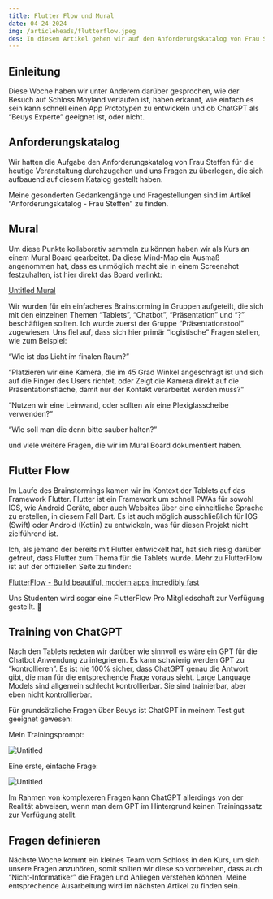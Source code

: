 ```yaml
---
title: Flutter Flow und Mural
date: 04-24-2024
img: /articleheads/flutterflow.jpeg
des: In diesem Artikel gehen wir auf den Anforderungskatalog von Frau Steffen ein, arbeiten mit FlutterFlow und trainierten GPT auf Beuys.
---
```


## Einleitung

Diese Woche haben wir unter Anderem darüber gesprochen, wie der Besuch auf Schloss Moyland verlaufen ist, haben erkannt, wie einfach es sein kann schnell einen App Prototypen zu entwickeln und ob ChatGPT als “Beuys Experte” geeignet ist, oder nicht.

## Anforderungskatalog

Wir hatten die Aufgabe den Anforderungskatalog von Frau Steffen für die heutige Veranstaltung durchzugehen und uns Fragen zu überlegen, die sich aufbauend auf diesem Katalog gestellt haben.

Meine gesonderten Gedankengänge und Fragestellungen sind im Artikel “Anforderungskatalog - Frau Steffen” zu finden.

## Mural

Um diese Punkte kollaborativ sammeln zu können haben wir als Kurs an einem Mural Board gearbeitet. Da diese Mind-Map ein Ausmaß angenommen hat, dass es unmöglich macht sie in einem Screenshot festzuhalten, ist hier direkt das Board verlinkt:

[Untitled Mural](https://app.mural.co/t/idoworkspace5891/m/idoworkspace5891/1713852841677/9b3ef6d3bb5cf4a8ef667912066de4a9b845e4a0?sender=u90bdeb966e62234bed576110)

Wir wurden für ein einfacheres Brainstorming in Gruppen aufgeteilt, die sich mit den einzelnen Themen “Tablets”, “Chatbot”, “Präsentation” und “?” beschäftigen sollten. Ich wurde zuerst der Gruppe “Präsentationstool” zugewiesen. Uns fiel auf, dass sich hier primär “logistische” Fragen stellen, wie zum Beispiel:

“Wie ist das Licht im finalen Raum?”

“Platzieren wir eine Kamera, die im 45 Grad Winkel angeschrägt ist und sich auf die Finger des Users richtet, oder Zeigt die Kamera direkt auf die Präsentationsfläche, damit nur der Kontakt verarbeitet werden muss?” 

“Nutzen wir eine Leinwand, oder sollten wir eine Plexiglasscheibe verwenden?”

“Wie soll man die denn bitte sauber halten?”

und viele weitere Fragen, die wir im Mural Board dokumentiert haben.

## Flutter Flow

Im Laufe des Brainstormings kamen wir im Kontext der Tablets auf das Framework Flutter. Flutter ist ein Framework um schnell PWAs für sowohl IOS, wie Android Geräte, aber auch Websites über eine einheitliche Sprache zu erstellen, in diesem Fall Dart. Es ist auch möglich ausschließlich für IOS (Swift) oder Android (Kotlin) zu entwickeln, was für diesen Projekt nicht zielführend ist. 

Ich, als jemand der bereits mit Flutter entwickelt hat, hat sich riesig darüber gefreut, dass Flutter zum Thema für die Tablets wurde. Mehr zu FlutterFlow ist auf der offiziellen Seite zu finden:

[FlutterFlow - Build beautiful, modern apps incredibly fast](https://flutterflow.io/)

Uns  Studenten wird sogar eine FlutterFlow Pro Mitgliedschaft zur Verfügung gestellt. 🥳

## Training von ChatGPT

Nach den Tablets redeten wir darüber wie sinnvoll es wäre ein GPT für die Chatbot Anwendung zu integrieren. Es kann schwierig werden GPT zu “kontrollieren”. Es ist nie 100% sicher, dass ChatGPT genau die Antwort gibt, die man für die entsprechende Frage voraus sieht. Large Language Models sind allgemein schlecht kontrollierbar. Sie sind trainierbar, aber eben nicht kontrollierbar. 

Für grundsätzliche Fragen über Beuys ist ChatGPT in meinem Test gut geeignet gewesen:

Mein Trainingsprompt:

![Untitled](/articlecontents/wb-24-04-24/prompt.png)

Eine erste, einfache Frage: 

![Untitled](/articlecontents/wb-24-04-24/GPT.png)

Im Rahmen von komplexeren Fragen kann ChatGPT allerdings von der Realität abweisen, wenn man dem GPT im Hintergrund keinen Trainingssatz zur Verfügung stellt.

## Fragen definieren

Nächste Woche kommt ein kleines Team vom Schloss in den Kurs, um sich unsere Fragen anzuhören, somit sollten wir diese so vorbereiten, dass auch “Nicht-Informatiker” die Fragen und Anliegen verstehen können. Meine entsprechende Ausarbeitung wird im nächsten Artikel zu finden sein.
